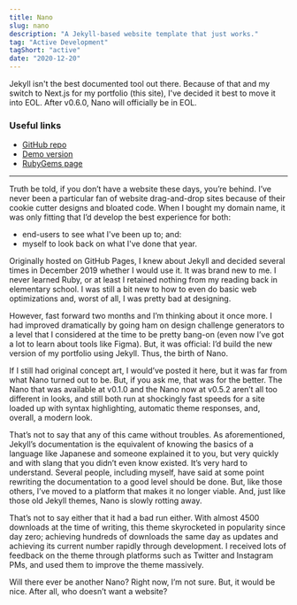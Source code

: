 ```yaml
---
title: Nano
slug: nano
description: "A Jekyll-based website template that just works."
tag: "Active Development"
tagShort: "active"
date: "2020-12-20"
---
```


<Timeline>
  <Item status="eol" title="Nearing end-of-life" date="2020-12-20">
    Jekyll isn&apos;t the best documented tool out there. Because of that and my switch to Next.js for my portfolio (this site), I&apos;ve decided it best to move it into EOL. After v0.6.0, Nano will officially be in EOL.
  </Item>
  <Item status="active" title="Active development" dateRange={['2020-03-04','2020-07-25']} />
  <Item status="released" title="Released" date="2020-03-04" />
  <Item status="progress" title="Started development" date="2020-02-18" />
  <Item status="progress" title="Conceptialised and started prototyping" date="2020-12-15" />
</Timeline>

### Useful links
- [GitHub repo](https://github.com/doamatto/nano)
- [Demo version](https://git.doamatto.xyz/nano)
- [RubyGems page](https://rubygems.org/gems/nano-theme)

---

Truth be told, if you don’t have a website these days, you’re behind. I’ve never been a particular fan of website drag-and-drop sites because of their cookie cutter designs and bloated code. When I bought my domain name, it was only fitting that I’d develop the best experience for both:
- end-users to see what I've been up to; and:
- myself to look back on what I've done that year.

Originally hosted on GitHub Pages, I knew about Jekyll and decided several times in December 2019 whether I would use it. It was brand new to me. I never learned Ruby, or at least I retained nothing from my reading back in elementary school. I was still a bit new to how to even do basic web optimizations and, worst of all, I was pretty bad at designing.

However, fast forward two months and I’m thinking about it once more. I had improved dramatically by going ham on design challenge generators to a level that I considered at the time to be pretty bang-on (even now I’ve got a lot to learn about tools like Figma). But, it was official: I’d build the new version of my portfolio using Jekyll. Thus, the birth of Nano.

If I still had original concept art, I would’ve posted it here, but it was far from what Nano turned out to be. But, if you ask me, that was for the better. The Nano that was available at v0.1.0 and the Nano now at v0.5.2 aren’t all too different in looks, and still both run at shockingly fast speeds for a site loaded up with syntax highlighting, automatic theme responses, and, overall, a modern look.

That’s not to say that any of this came without troubles. As aforementioned, Jekyll’s documentation is the equivalent of knowing the basics of a language like Japanese and someone explained it to you, but very quickly and with slang that you didn’t even know existed. It’s very hard to understand. Several people, including myself, have said at some point rewriting the documentation to a good level should be done. But, like those others, I’ve moved to a platform that makes it no longer viable. And, just like those old Jekyll themes, Nano is slowly rotting away.

That’s not to say either that it had a bad run either. With almost 4500 downloads at the time of writing, this theme skyrocketed in popularity since day zero; achieving hundreds of downloads the same day as updates and achieving its current number rapidly through development. I received lots of feedback on the theme through platforms such as Twitter and Instagram PMs, and used them to improve the theme massively.

Will there ever be another Nano? Right now, I’m not sure. But, it would be nice. After all, who doesn’t want a website?
